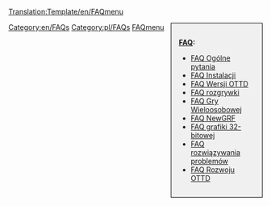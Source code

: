 <noinclude>[[Translation:Template/en/FAQmenu]]</noinclude><div style="float:right;width:150px;border:1px solid black;background:#F0F0F0;padding:15px;-moz-border-radius:5px;">
<span style="font-weight:bold">[[pl/Archive/Community/FAQ|FAQ]]:</span>

* [[pl/Manual/FAQ Ogólne pytania|FAQ Ogólne pytania]]
* [[pl/Archive/Manual/FAQ Instalacji|FAQ Instalacji]]
* [[pl/Archive/Community/FAQ Wersje OpenTTD|FAQ Wersji OTTD]]
* [[pl/Manual/FAQ rozgrywki|FAQ rozgrywki]]
* [[pl/Manual/FAQ Gry Wieloosobowej|FAQ Gry Wieloosobowej]]
* [[pl/Archive/Community/FAQ NewGRF|FAQ NewGRF]]
* [[pl/Archive/Old 32bpp/FAQ Grafiki 32bpp|FAQ grafiki 32-bitowej]]
* [[pl/Archive/Community/FAQ rozwiązywania problemów|FAQ rozwiązywania problemów]]
* [[pl/Development/FAQ rozwoju|FAQ Rozwoju OTTD]]
</div>
<includeonly>[[Category:en/FAQs]][[Category:pl/FAQs]]</includeonly><noinclude>
[[Category:pl/Nawigacji|FAQmenu]]
</noinclude>